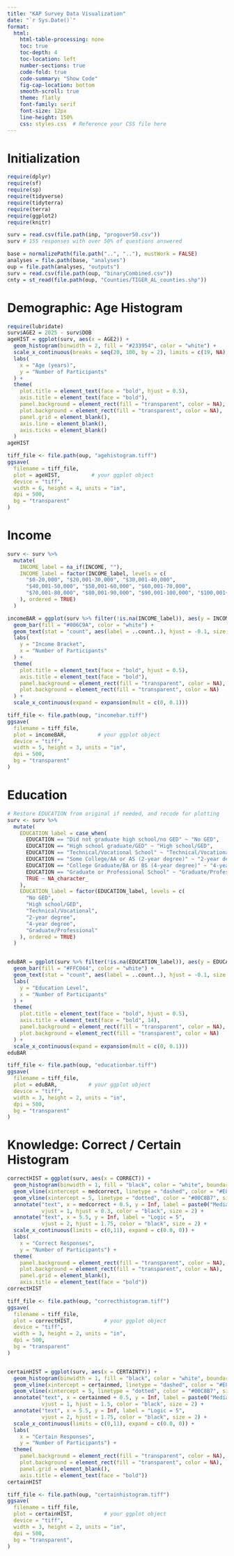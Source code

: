 ```yaml
---
title: "KAP Survey Data Visualization"
date: "`r Sys.Date()`"
format: 
  html:
    html-table-processing: none
    toc: true
    toc-depth: 4
    toc-location: left
    number-sections: true
    code-fold: true
    code-summary: "Show Code"
    fig-cap-location: bottom
    smooth-scroll: true
    theme: flatly
    font-family: serif
    font-size: 12px
    line-height: 150%
    css: styles.css  # Reference your CSS file here
---
```


# Initialization

```r

require(dplyr)
require(sf)
require(sp)
require(tidyverse)
require(tidyterra)
require(terra)
require(ggplot2)
require(knitr)

surv = read.csv(file.path(inp, "progover50.csv"))
surv # 155 responses with over 50% of questions answered

```

```r

base = normalizePath(file.path("..", ".."), mustWork = FALSE)  
analyses = file.path(base, "analyses")
oup = file.path(analyses, "outputs")
surv = read.csv(file.path(oup, "binaryCombined.csv"))
cnty = st_read(file.path(oup, "Counties/TIGER_AL_counties.shp"))

```

# Demographic: Age Histogram
```r

require(lubridate)
surv$AGE2 = 2025 - surv$DOB
ageHIST = ggplot(surv, aes(x = AGE2)) +
  geom_histogram(binwidth = 2, fill = "#233954", color = "white") +
  scale_x_continuous(breaks = seq(20, 100, by = 2), limits = c(19, NA), expand = c(0, 0)) +
  labs(
    x = "Age (years)",
    y = "Number of Participants"
  ) +
  theme(
    plot.title = element_text(face = "bold", hjust = 0.5),
    axis.title = element_text(face = "bold"),
    panel.background = element_rect(fill = "transparent", color = NA),
    plot.background = element_rect(fill = "transparent", color = NA),
    panel.grid = element_blank(),
    axis.line = element_blank(),
    axis.ticks = element_blank()
  )
ageHIST

tiff_file <- file.path(oup, "agehistogram.tiff")
ggsave(
  filename = tiff_file,
  plot = ageHIST,          # your ggplot object
  device = "tiff",
  width = 6, height = 4, units = "in",
  dpi = 500,
  bg = "transparent"
)


```

# Income
```r

surv <- surv %>%
  mutate(
    INCOME_label = na_if(INCOME, ""),
    INCOME_label = factor(INCOME_label, levels = c(
      "$0-20,000", "$20,001-30,000", "$30,001-40,000", 
      "$40,001-50,000", "$50,001-60,000", "$60,001-70,000",
      "$70,001-80,000", "$80,001-90,000", "$90,001-100,000", "$100,001+"
    ), ordered = TRUE)
  )

incomeBAR = ggplot(surv %>% filter(!is.na(INCOME_label)), aes(y = INCOME_label)) +
  geom_bar(fill = "#006C9A", color = "white") +
  geom_text(stat = "count", aes(label = ..count..), hjust = -0.1, size = 3.5) +
  labs(
    y = "Income Bracket",
    x = "Number of Participants"
  ) +
  theme(
    plot.title = element_text(face = "bold", hjust = 0.5),
    axis.title = element_text(face = "bold"),
    panel.background = element_rect(fill = "transparent", color = NA),
    plot.background = element_rect(fill = "transparent", color = NA)
  ) +
  scale_x_continuous(expand = expansion(mult = c(0, 0.1)))

tiff_file <- file.path(oup, "incomebar.tiff")
ggsave(
  filename = tiff_file,
  plot = incomeBAR,          # your ggplot object
  device = "tiff",
  width = 5, height = 3, units = "in",
  dpi = 500,
  bg = "transparent"
)

```

# Education
```r

# Restore EDUCATION from original if needed, and recode for plotting
surv <- surv %>%
  mutate(
    EDUCATION_label = case_when(
      EDUCATION == "Did not graduate high school/no GED" ~ "No GED",
      EDUCATION == "High school graduate/GED" ~ "High school/GED",
      EDUCATION == "Technical/Vocational School" ~ "Technical/Vocational",
      EDUCATION == "Some College/AA or AS (2-year degree)" ~ "2-year degree",
      EDUCATION == "College Graduate/BA or BS (4-year degree)" ~ "4-year degree",
      EDUCATION == "Graduate or Professional School" ~ "Graduate/Professional",
      TRUE ~ NA_character_
    ),
    EDUCATION_label = factor(EDUCATION_label, levels = c(
      "No GED",
      "High school/GED",
      "Technical/Vocational",
      "2-year degree",
      "4-year degree",
      "Graduate/Professional"
    ), ordered = TRUE)
  )


eduBAR = ggplot(surv %>% filter(!is.na(EDUCATION_label)), aes(y = EDUCATION_label)) +
  geom_bar(fill = "#FFC044", color = "white") +
  geom_text(stat = "count", aes(label = ..count..), hjust = -0.1, size = 3.5) +
  labs(
    y = "Education Level",
    x = "Number of Participants"
  ) +
  theme(
    plot.title = element_text(face = "bold", hjust = 0.5),
    axis.title = element_text(face = "bold", 14),
    panel.background = element_rect(fill = "transparent", color = NA),
    plot.background = element_rect(fill = "transparent", color = NA)
  ) +
  scale_x_continuous(expand = expansion(mult = c(0, 0.1)))
eduBAR

tiff_file <- file.path(oup, "educationbar.tiff")
ggsave(
  filename = tiff_file,
  plot = eduBAR,          # your ggplot object
  device = "tiff",
  width = 3, height = 2, units = "in",
  dpi = 500,
  bg = "transparent"
)


```


# Knowledge: Correct / Certain Histogram
```r

correctHIST = ggplot(surv, aes(x = CORRECT)) +
  geom_histogram(binwidth = 1, fill = "black", color = "white", boundary = 0.5) +
  geom_vline(xintercept = medcorrect, linetype = "dashed", color = "#E86100", size = 1) +
  geom_vline(xintercept = 5, linetype = "dotted", color = "#00C8B7", size = 1) +
  annotate("text", x = medcorrect + 0.5, y = Inf, label = paste0("Median = ", medcorrect),
           vjust = 1, hjust = 0.3, color = "black", size = 2) +
  annotate("text", x = 5.5, y = Inf, label = "Logic = 5",
           vjust = 2, hjust = 1.75, color = "black", size = 2) +
  scale_x_continuous(limits = c(0,11), expand = c(0.0, 0)) +
  labs(
    x = "Correct Responses",
    y = "Number of Participants") +
  theme(
    panel.background = element_rect(fill = "transparent", color = NA),
    plot.background = element_rect(fill = "transparent", color = NA),
    panel.grid = element_blank(),
    axis.title = element_text(face = "bold"))
correctHIST

tiff_file <- file.path(oup, "correcthistogram.tiff")
ggsave(
  filename = tiff_file,
  plot = correctHIST,          # your ggplot object
  device = "tiff",
  width = 3, height = 2, units = "in",
  dpi = 500,
  bg = "transparent"
)


certainHIST = ggplot(surv, aes(x = CERTAINTY)) +
  geom_histogram(binwidth = 1, fill = "black", color = "white", boundary = 0.5) +
  geom_vline(xintercept = certainmed, linetype = "dashed", color = "#E86100", size = 1) +
  geom_vline(xintercept = 5, linetype = "dotted", color = "#00C8B7", size = 1) +
  annotate("text", x = certainmed + 0.5, y = Inf, label = paste0("Median = ", certainmed),
           vjust = 1, hjust = 1.5, color = "black", size = 2) +
  annotate("text", x = 5.5, y = Inf, label = "Logic = 5",
           vjust = 2, hjust = 1.75, color = "black", size = 2) +
  scale_x_continuous(limits = c(0,11), expand = c(0.0, 0)) +
  labs(
    x = "Certain Responses",
    y = "Number of Participants") +
  theme(
    panel.background = element_rect(fill = "transparent", color = NA),
    plot.background = element_rect(fill = "transparent", color = NA),
    panel.grid = element_blank(),
    axis.title = element_text(face = "bold"))
certainHIST

tiff_file <- file.path(oup, "certainhistogram.tiff")
ggsave(
  filename = tiff_file,
  plot = certainHIST,          # your ggplot object
  device = "tiff",
  width = 3, height = 2, units = "in",
  dpi = 500,
  bg = "transparent",
)
```

